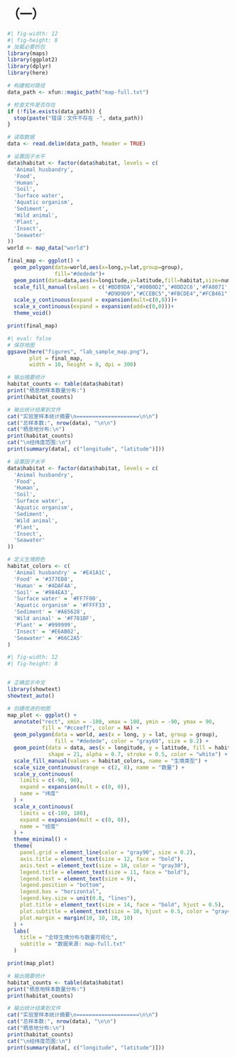 # （一）


```r
#| fig-width: 12
#| fig-height: 8
# 加载必要的包
library(maps)
library(ggplot2)
library(dplyr)
library(here)

# 构建相对路径
data_path <- xfun::magic_path("map-full.txt")

# 检查文件是否存在
if (!file.exists(data_path)) {
  stop(paste("错误：文件不存在 -", data_path))
}

# 读取数据
data <- read.delim(data_path, header = TRUE)

# 设置因子水平
data$habitat <- factor(data$habitat, levels = c(
  'Animal husbandry',
  'Food',
  'Human',
  'Soil',
  'Surface water',
  'Aquatic organism',
  'Sediment',
  'Wild animal',
  'Plant',
  'Insect',
  'Seawater'
))
world <- map_data("world")

final_map <- ggplot() +
  geom_polygon(data=world,aes(x=long,y=lat,group=group),
               fill="#dedede")+
  geom_point(data=data,aes(x=longitude,y=latitude,fill=habitat,size=number),shape=21,alpha=0.6)+
  scale_fill_manual(values = c('#BDB9DA',"#80B0D2",'#8DD2C6','#FA8071',"#B3DE69",
                               "#D9D9D9","#CCEBC5","#FBCDE4","#FCB461","#BB80BC","#FFEC6D"))+
  scale_y_continuous(expand = expansion(mult=c(0,0)))+
  scale_x_continuous(expand = expansion(add=c(0,0)))+
  theme_void()

print(final_map)
```

```r
#| eval: false
# 保存地图
ggsave(here("figures", "lab_sample_map.png"), 
       plot = final_map, 
       width = 10, height = 8, dpi = 300)
```

```r
# 输出摘要统计
habitat_counts <- table(data$habitat)
print("栖息地样本数量分布:")
print(habitat_counts)

# 输出统计结果到文件
cat("实验室样本统计摘要\n====================\n\n")
cat("总样本数:", nrow(data), "\n\n")
cat("栖息地分布:\n")
print(habitat_counts)
cat("\n经纬度范围:\n")
print(summary(data[, c("longitude", "latitude")]))
```

```r
# 设置因子水平
data$habitat <- factor(data$habitat, levels = c(
  'Animal husbandry',
  'Food',
  'Human',
  'Soil',
  'Surface water',
  'Aquatic organism',
  'Sediment',
  'Wild animal',
  'Plant',
  'Insect',
  'Seawater'
))

# 定义生境颜色
habitat_colors <- c(
  'Animal husbandry' = '#E41A1C',
  'Food' = '#377EB8',
  'Human' = '#4DAF4A',
  'Soil' = '#984EA3',
  'Surface water' = '#FF7F00',
  'Aquatic organism' = '#FFFF33',
  'Sediment' = '#A65628',
  'Wild animal' = '#F781BF',
  'Plant' = '#999999',
  'Insect' = '#E6AB02',
  'Seawater' = '#66C2A5'
)
```

```r
#| fig-width: 12
#| fig-height: 8


# 正确显示中文
library(showtext)
showtext_auto()

# 创建改进的地图
map_plot <- ggplot() +
  annotate("rect", xmin = -180, xmax = 180, ymin = -90, ymax = 90, 
           fill = "#cceeff", color = NA) +
  geom_polygon(data = world, aes(x = long, y = lat, group = group),
               fill = "#dedede", color = "gray60", size = 0.2) +
  geom_point(data = data, aes(x = longitude, y = latitude, fill = habitat, size = number),
             shape = 21, alpha = 0.7, stroke = 0.5, color = "white") +
  scale_fill_manual(values = habitat_colors, name = "生境类型") +
  scale_size_continuous(range = c(2, 8), name = "数量") +
  scale_y_continuous(
    limits = c(-90, 90), 
    expand = expansion(mult = c(0, 0)),
    name = "纬度"
  ) +
  scale_x_continuous(
    limits = c(-180, 180), 
    expand = expansion(mult = c(0, 0)),
    name = "经度"
  ) +
  theme_minimal() +
  theme(
    panel.grid = element_line(color = "gray90", size = 0.2),
    axis.title = element_text(size = 12, face = "bold"),
    axis.text = element_text(size = 10, color = "gray30"),
    legend.title = element_text(size = 11, face = "bold"),
    legend.text = element_text(size = 9),
    legend.position = "bottom",
    legend.box = "horizontal",
    legend.key.size = unit(0.8, "lines"),
    plot.title = element_text(size = 14, face = "bold", hjust = 0.5),
    plot.subtitle = element_text(size = 10, hjust = 0.5, color = "gray40"),
    plot.margin = margin(10, 10, 10, 10)
  ) +
  labs(
    title = "全球生境分布与数量可视化",
    subtitle = "数据来源: map-full.txt"
  )

print(map_plot)
```

```r
# 输出摘要统计
habitat_counts <- table(data$habitat)
print("栖息地样本数量分布:")
print(habitat_counts)

# 输出统计结果到文件
cat("实验室样本统计摘要\n====================\n\n")
cat("总样本数:", nrow(data), "\n\n")
cat("栖息地分布:\n")
print(habitat_counts)
cat("\n经纬度范围:\n")
print(summary(data[, c("longitude", "latitude")]))
```
